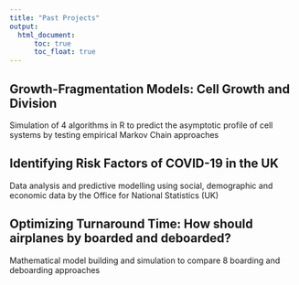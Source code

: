 ```yaml
---
title: "Past Projects"
output: 
  html_document:
      toc: true
      toc_float: true
---
```


## Growth-Fragmentation Models: Cell Growth and Division 

Simulation of 4 algorithms in R to predict the asymptotic profile of cell systems by testing empirical Markov Chain approaches 

## Identifying Risk Factors of COVID-19 in the UK 

Data analysis and predictive modelling using social, demographic and economic data by the Office for National Statistics (UK)

## Optimizing Turnaround Time: How should airplanes by boarded and deboarded?

Mathematical model building and simulation to compare 8 boarding and deboarding approaches 
